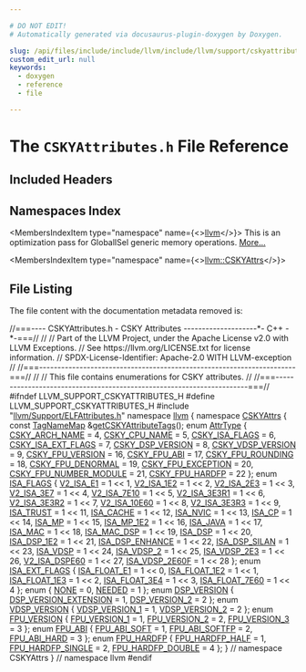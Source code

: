 ```yaml
---

# DO NOT EDIT!
# Automatically generated via docusaurus-plugin-doxygen by Doxygen.

slug: /api/files/include/include/llvm/include/llvm/support/cskyattributes-h
custom_edit_url: null
keywords:
  - doxygen
  - reference
  - file

---
```





# The `CSKYAttributes.h` File Reference

<DoxygenPage pluginConfig={pluginConfig}>



## Included Headers

<IncludesList>
<IncludesListItem
  filePath="llvm/Support/ELFAttributes.h"
  permalink="/docs/api/files/include/include/llvm/include/llvm/support/elfattributes-h"
  isLocal="true" />
</IncludesList>

## Namespaces Index

<MembersIndex>

<MembersIndexItem
  type="namespace"
  name={<><a href="/docs/api/namespaces/llvm">llvm</a></>}>
This is an optimization pass for GlobalISel generic memory operations. <a href="/docs/api/namespaces/llvm/#details">More...</a>
</MembersIndexItem>

<MembersIndexItem
  type="namespace"
  name={<><a href="/docs/api/namespaces/llvm/cskyattrs">llvm::CSKYAttrs</a></>}>
</MembersIndexItem>

</MembersIndex>


## File Listing

The file content with the documentation metadata removed is:

<ProgramListing>

<Link id="l00001" /><CodeLine lineNumber="1"><Highlight kind="comment">//===---- CSKYAttributes.h - CSKY Attributes --------------------&#42;- C++ -&#42;-===//</Highlight><Highlight kind="normal"></Highlight></CodeLine>
<Link id="l00002" /><CodeLine lineNumber="2"><Highlight kind="normal"></Highlight><Highlight kind="comment">//</Highlight><Highlight kind="normal"></Highlight></CodeLine>
<Link id="l00003" /><CodeLine lineNumber="3"><Highlight kind="normal"></Highlight><Highlight kind="comment">// Part of the LLVM Project, under the Apache License v2.0 with LLVM Exceptions.</Highlight><Highlight kind="normal"></Highlight></CodeLine>
<Link id="l00004" /><CodeLine lineNumber="4"><Highlight kind="normal"></Highlight><Highlight kind="comment">// See https://llvm.org/LICENSE.txt for license information.</Highlight><Highlight kind="normal"></Highlight></CodeLine>
<Link id="l00005" /><CodeLine lineNumber="5"><Highlight kind="normal"></Highlight><Highlight kind="comment">// SPDX-License-Identifier: Apache-2.0 WITH LLVM-exception</Highlight><Highlight kind="normal"></Highlight></CodeLine>
<Link id="l00006" /><CodeLine lineNumber="6"><Highlight kind="normal"></Highlight><Highlight kind="comment">//</Highlight><Highlight kind="normal"></Highlight></CodeLine>
<Link id="l00007" /><CodeLine lineNumber="7"><Highlight kind="normal"></Highlight><Highlight kind="comment">//===----------------------------------------------------------------------===//</Highlight><Highlight kind="normal"></Highlight></CodeLine>
<Link id="l00008" /><CodeLine lineNumber="8"><Highlight kind="normal"></Highlight><Highlight kind="comment">//</Highlight><Highlight kind="normal"></Highlight></CodeLine>
<Link id="l00009" /><CodeLine lineNumber="9"><Highlight kind="normal"></Highlight><Highlight kind="comment">// This file contains enumerations for CSKY attributes.</Highlight><Highlight kind="normal"></Highlight></CodeLine>
<Link id="l00010" /><CodeLine lineNumber="10"><Highlight kind="normal"></Highlight><Highlight kind="comment">//</Highlight><Highlight kind="normal"></Highlight></CodeLine>
<Link id="l00011" /><CodeLine lineNumber="11"><Highlight kind="normal"></Highlight><Highlight kind="comment">//===----------------------------------------------------------------------===//</Highlight><Highlight kind="normal"></Highlight></CodeLine>
<Link id="l00012" /><CodeLine lineNumber="12"><Highlight kind="normal"></Highlight><Highlight kind="preprocessor">#ifndef LLVM&#95;SUPPORT&#95;CSKYATTRIBUTES&#95;H</Highlight><Highlight kind="normal"></Highlight></CodeLine>
<Link id="l00013" /><CodeLine lineNumber="13"><Highlight kind="normal"></Highlight><Highlight kind="preprocessor">#define LLVM&#95;SUPPORT&#95;CSKYATTRIBUTES&#95;H</Highlight><Highlight kind="normal"></Highlight></CodeLine>
<Link id="l00014" /><CodeLine lineNumber="14"><Highlight kind="normal"></Highlight></CodeLine>
<Link id="l00015" /><CodeLine lineNumber="15"><Highlight kind="normal"></Highlight><Highlight kind="preprocessor">#include &quot;<a href="/docs/api/files/include/include/llvm/include/llvm/support/elfattributes-h">llvm/Support/ELFAttributes.h</a>&quot;</Highlight><Highlight kind="normal"></Highlight></CodeLine>
<Link id="l00016" /><CodeLine lineNumber="16"><Highlight kind="normal"></Highlight></CodeLine>
<Link id="l00017" /><CodeLine lineNumber="17"><Highlight kind="normal"></Highlight><Highlight kind="keyword">namespace </Highlight><Highlight kind="normal"><a href="/docs/api/namespaces/llvm">llvm</a> &#123;</Highlight></CodeLine>
<Link id="l00018" /><CodeLine lineNumber="18" lineLink="/docs/api/namespaces/llvm/cskyattrs"><Highlight kind="normal"></Highlight><Highlight kind="keyword">namespace </Highlight><Highlight kind="normal"><a href="/docs/api/namespaces/llvm/cskyattrs">CSKYAttrs</a> &#123;</Highlight></CodeLine>
<Link id="l00019" /><CodeLine lineNumber="19"><Highlight kind="normal"></Highlight></CodeLine>
<Link id="l00020" /><CodeLine lineNumber="20"><Highlight kind="normal"></Highlight><Highlight kind="keyword">const</Highlight><Highlight kind="normal"> <a href="/docs/api/namespaces/llvm/#a8ba0ebd86185aea94f29ed853c4dd97f">TagNameMap</a> &amp;<a href="/docs/api/namespaces/llvm/cskyattrs/#afc0741b2ab947e59673ccb184fd7ae99">getCSKYAttributeTags</a>();</Highlight></CodeLine>
<Link id="l00021" /><CodeLine lineNumber="21"><Highlight kind="normal"></Highlight></CodeLine>
<Link id="l00022" /><CodeLine lineNumber="22" lineLink="/docs/api/namespaces/llvm/cskyattrs/#a488e3103afc8ef165ee97b8fd3399511"><Highlight kind="normal"></Highlight><Highlight kind="keyword">enum</Highlight><Highlight kind="normal"> <a href="/docs/api/namespaces/llvm/cskyattrs/#a488e3103afc8ef165ee97b8fd3399511">AttrType</a> &#123;</Highlight></CodeLine>
<Link id="l00023" /><CodeLine lineNumber="23" lineLink="/docs/api/namespaces/llvm/cskyattrs/#a488e3103afc8ef165ee97b8fd3399511a48c91d7e1c761b067868e91d639c2ecb"><Highlight kind="normal">  <a href="/docs/api/namespaces/llvm/cskyattrs/#a488e3103afc8ef165ee97b8fd3399511a48c91d7e1c761b067868e91d639c2ecb">CSKY&#95;ARCH&#95;NAME</a> = 4,</Highlight></CodeLine>
<Link id="l00024" /><CodeLine lineNumber="24" lineLink="/docs/api/namespaces/llvm/cskyattrs/#a488e3103afc8ef165ee97b8fd3399511a184fa2e9b2fe9474d580827f43a8108b"><Highlight kind="normal">  <a href="/docs/api/namespaces/llvm/cskyattrs/#a488e3103afc8ef165ee97b8fd3399511a184fa2e9b2fe9474d580827f43a8108b">CSKY&#95;CPU&#95;NAME</a> = 5,</Highlight></CodeLine>
<Link id="l00025" /><CodeLine lineNumber="25" lineLink="/docs/api/namespaces/llvm/cskyattrs/#a488e3103afc8ef165ee97b8fd3399511a0971fbf0669fa46f2496f3e9917243a2"><Highlight kind="normal">  <a href="/docs/api/namespaces/llvm/cskyattrs/#a488e3103afc8ef165ee97b8fd3399511a0971fbf0669fa46f2496f3e9917243a2">CSKY&#95;ISA&#95;FLAGS</a> = 6,</Highlight></CodeLine>
<Link id="l00026" /><CodeLine lineNumber="26" lineLink="/docs/api/namespaces/llvm/cskyattrs/#a488e3103afc8ef165ee97b8fd3399511a0faa057338333dcf29e39e5127987876"><Highlight kind="normal">  <a href="/docs/api/namespaces/llvm/cskyattrs/#a488e3103afc8ef165ee97b8fd3399511a0faa057338333dcf29e39e5127987876">CSKY&#95;ISA&#95;EXT&#95;FLAGS</a> = 7,</Highlight></CodeLine>
<Link id="l00027" /><CodeLine lineNumber="27" lineLink="/docs/api/namespaces/llvm/cskyattrs/#a488e3103afc8ef165ee97b8fd3399511af6a2ce6bc7ae5101d3d6e17ba827c8e6"><Highlight kind="normal">  <a href="/docs/api/namespaces/llvm/cskyattrs/#a488e3103afc8ef165ee97b8fd3399511af6a2ce6bc7ae5101d3d6e17ba827c8e6">CSKY&#95;DSP&#95;VERSION</a> = 8,</Highlight></CodeLine>
<Link id="l00028" /><CodeLine lineNumber="28" lineLink="/docs/api/namespaces/llvm/cskyattrs/#a488e3103afc8ef165ee97b8fd3399511a15d26e9a8879ff72fe9ea82f71369033"><Highlight kind="normal">  <a href="/docs/api/namespaces/llvm/cskyattrs/#a488e3103afc8ef165ee97b8fd3399511a15d26e9a8879ff72fe9ea82f71369033">CSKY&#95;VDSP&#95;VERSION</a> = 9,</Highlight></CodeLine>
<Link id="l00029" /><CodeLine lineNumber="29" lineLink="/docs/api/namespaces/llvm/cskyattrs/#a488e3103afc8ef165ee97b8fd3399511a9a41c0525a51e7e3ed0c92eac01e65e9"><Highlight kind="normal">  <a href="/docs/api/namespaces/llvm/cskyattrs/#a488e3103afc8ef165ee97b8fd3399511a9a41c0525a51e7e3ed0c92eac01e65e9">CSKY&#95;FPU&#95;VERSION</a> = 16,</Highlight></CodeLine>
<Link id="l00030" /><CodeLine lineNumber="30" lineLink="/docs/api/namespaces/llvm/cskyattrs/#a488e3103afc8ef165ee97b8fd3399511a4f85c1d4ead5b2a7c9c51eee7e6f91e2"><Highlight kind="normal">  <a href="/docs/api/namespaces/llvm/cskyattrs/#a488e3103afc8ef165ee97b8fd3399511a4f85c1d4ead5b2a7c9c51eee7e6f91e2">CSKY&#95;FPU&#95;ABI</a> = 17,</Highlight></CodeLine>
<Link id="l00031" /><CodeLine lineNumber="31" lineLink="/docs/api/namespaces/llvm/cskyattrs/#a488e3103afc8ef165ee97b8fd3399511a0b1a47d46582dbb80f74434db0fe57be"><Highlight kind="normal">  <a href="/docs/api/namespaces/llvm/cskyattrs/#a488e3103afc8ef165ee97b8fd3399511a0b1a47d46582dbb80f74434db0fe57be">CSKY&#95;FPU&#95;ROUNDING</a> = 18,</Highlight></CodeLine>
<Link id="l00032" /><CodeLine lineNumber="32" lineLink="/docs/api/namespaces/llvm/cskyattrs/#a488e3103afc8ef165ee97b8fd3399511a6f30e043d916c6966f81819b44fcb521"><Highlight kind="normal">  <a href="/docs/api/namespaces/llvm/cskyattrs/#a488e3103afc8ef165ee97b8fd3399511a6f30e043d916c6966f81819b44fcb521">CSKY&#95;FPU&#95;DENORMAL</a> = 19,</Highlight></CodeLine>
<Link id="l00033" /><CodeLine lineNumber="33" lineLink="/docs/api/namespaces/llvm/cskyattrs/#a488e3103afc8ef165ee97b8fd3399511a7a052e7dec299c0f2d092db4c07d3b6c"><Highlight kind="normal">  <a href="/docs/api/namespaces/llvm/cskyattrs/#a488e3103afc8ef165ee97b8fd3399511a7a052e7dec299c0f2d092db4c07d3b6c">CSKY&#95;FPU&#95;EXCEPTION</a> = 20,</Highlight></CodeLine>
<Link id="l00034" /><CodeLine lineNumber="34" lineLink="/docs/api/namespaces/llvm/cskyattrs/#a488e3103afc8ef165ee97b8fd3399511a137cbd1c9e3c1d3208fdd1764907e3ec"><Highlight kind="normal">  <a href="/docs/api/namespaces/llvm/cskyattrs/#a488e3103afc8ef165ee97b8fd3399511a137cbd1c9e3c1d3208fdd1764907e3ec">CSKY&#95;FPU&#95;NUMBER&#95;MODULE</a> = 21,</Highlight></CodeLine>
<Link id="l00035" /><CodeLine lineNumber="35" lineLink="/docs/api/namespaces/llvm/cskyattrs/#a488e3103afc8ef165ee97b8fd3399511a2669a2882a52a63c66d0b81ff477da8b"><Highlight kind="normal">  <a href="/docs/api/namespaces/llvm/cskyattrs/#a488e3103afc8ef165ee97b8fd3399511a2669a2882a52a63c66d0b81ff477da8b">CSKY&#95;FPU&#95;HARDFP</a> = 22</Highlight></CodeLine>
<Link id="l00036" /><CodeLine lineNumber="36"><Highlight kind="normal">&#125;;</Highlight></CodeLine>
<Link id="l00037" /><CodeLine lineNumber="37"><Highlight kind="normal"></Highlight></CodeLine>
<Link id="l00038" /><CodeLine lineNumber="38" lineLink="/docs/api/namespaces/llvm/cskyattrs/#a4d9a928c33ca4be9769f6bf687bae78b"><Highlight kind="normal"></Highlight><Highlight kind="keyword">enum</Highlight><Highlight kind="normal"> <a href="/docs/api/namespaces/llvm/cskyattrs/#a4d9a928c33ca4be9769f6bf687bae78b">ISA&#95;FLAGS</a> &#123;</Highlight></CodeLine>
<Link id="l00039" /><CodeLine lineNumber="39" lineLink="/docs/api/namespaces/llvm/cskyattrs/#a4d9a928c33ca4be9769f6bf687bae78ba3d83fde01042fc5a5c4600c56776b903"><Highlight kind="normal">  <a href="/docs/api/namespaces/llvm/cskyattrs/#a4d9a928c33ca4be9769f6bf687bae78ba3d83fde01042fc5a5c4600c56776b903">V2&#95;ISA&#95;E1</a> = 1 &lt;&lt; 1,</Highlight></CodeLine>
<Link id="l00040" /><CodeLine lineNumber="40" lineLink="/docs/api/namespaces/llvm/cskyattrs/#a4d9a928c33ca4be9769f6bf687bae78ba2a0629394f8bbef7553d01784993dced"><Highlight kind="normal">  <a href="/docs/api/namespaces/llvm/cskyattrs/#a4d9a928c33ca4be9769f6bf687bae78ba2a0629394f8bbef7553d01784993dced">V2&#95;ISA&#95;1E2</a> = 1 &lt;&lt; 2,</Highlight></CodeLine>
<Link id="l00041" /><CodeLine lineNumber="41" lineLink="/docs/api/namespaces/llvm/cskyattrs/#a4d9a928c33ca4be9769f6bf687bae78baffb6f16fb267c94842ca275d20ba2e87"><Highlight kind="normal">  <a href="/docs/api/namespaces/llvm/cskyattrs/#a4d9a928c33ca4be9769f6bf687bae78baffb6f16fb267c94842ca275d20ba2e87">V2&#95;ISA&#95;2E3</a> = 1 &lt;&lt; 3,</Highlight></CodeLine>
<Link id="l00042" /><CodeLine lineNumber="42" lineLink="/docs/api/namespaces/llvm/cskyattrs/#a4d9a928c33ca4be9769f6bf687bae78bab7e8eb8f56d14dcd31d4035f8c1c8a7a"><Highlight kind="normal">  <a href="/docs/api/namespaces/llvm/cskyattrs/#a4d9a928c33ca4be9769f6bf687bae78bab7e8eb8f56d14dcd31d4035f8c1c8a7a">V2&#95;ISA&#95;3E7</a> = 1 &lt;&lt; 4,</Highlight></CodeLine>
<Link id="l00043" /><CodeLine lineNumber="43" lineLink="/docs/api/namespaces/llvm/cskyattrs/#a4d9a928c33ca4be9769f6bf687bae78ba91ad1115568edfeb88fe6d48104ead29"><Highlight kind="normal">  <a href="/docs/api/namespaces/llvm/cskyattrs/#a4d9a928c33ca4be9769f6bf687bae78ba91ad1115568edfeb88fe6d48104ead29">V2&#95;ISA&#95;7E10</a> = 1 &lt;&lt; 5,</Highlight></CodeLine>
<Link id="l00044" /><CodeLine lineNumber="44" lineLink="/docs/api/namespaces/llvm/cskyattrs/#a4d9a928c33ca4be9769f6bf687bae78babe24c35a775f37e3a85f6f51e2906761"><Highlight kind="normal">  <a href="/docs/api/namespaces/llvm/cskyattrs/#a4d9a928c33ca4be9769f6bf687bae78babe24c35a775f37e3a85f6f51e2906761">V2&#95;ISA&#95;3E3R1</a> = 1 &lt;&lt; 6,</Highlight></CodeLine>
<Link id="l00045" /><CodeLine lineNumber="45" lineLink="/docs/api/namespaces/llvm/cskyattrs/#a4d9a928c33ca4be9769f6bf687bae78ba2aba61aa1e8f11c667270fb3727ce0ce"><Highlight kind="normal">  <a href="/docs/api/namespaces/llvm/cskyattrs/#a4d9a928c33ca4be9769f6bf687bae78ba2aba61aa1e8f11c667270fb3727ce0ce">V2&#95;ISA&#95;3E3R2</a> = 1 &lt;&lt; 7,</Highlight></CodeLine>
<Link id="l00046" /><CodeLine lineNumber="46" lineLink="/docs/api/namespaces/llvm/cskyattrs/#a4d9a928c33ca4be9769f6bf687bae78baf106c5cfa91c4855421d554fbe0e094e"><Highlight kind="normal">  <a href="/docs/api/namespaces/llvm/cskyattrs/#a4d9a928c33ca4be9769f6bf687bae78baf106c5cfa91c4855421d554fbe0e094e">V2&#95;ISA&#95;10E60</a> = 1 &lt;&lt; 8,</Highlight></CodeLine>
<Link id="l00047" /><CodeLine lineNumber="47" lineLink="/docs/api/namespaces/llvm/cskyattrs/#a4d9a928c33ca4be9769f6bf687bae78bad08b91866fc31695999635a944dc4495"><Highlight kind="normal">  <a href="/docs/api/namespaces/llvm/cskyattrs/#a4d9a928c33ca4be9769f6bf687bae78bad08b91866fc31695999635a944dc4495">V2&#95;ISA&#95;3E3R3</a> = 1 &lt;&lt; 9,</Highlight></CodeLine>
<Link id="l00048" /><CodeLine lineNumber="48" lineLink="/docs/api/namespaces/llvm/cskyattrs/#a4d9a928c33ca4be9769f6bf687bae78baae47245aca3c075d0143ff4af3bd9eed"><Highlight kind="normal">  <a href="/docs/api/namespaces/llvm/cskyattrs/#a4d9a928c33ca4be9769f6bf687bae78baae47245aca3c075d0143ff4af3bd9eed">ISA&#95;TRUST</a> = 1 &lt;&lt; 11,</Highlight></CodeLine>
<Link id="l00049" /><CodeLine lineNumber="49" lineLink="/docs/api/namespaces/llvm/cskyattrs/#a4d9a928c33ca4be9769f6bf687bae78ba0764197901655e90286bedc6e8e920de"><Highlight kind="normal">  <a href="/docs/api/namespaces/llvm/cskyattrs/#a4d9a928c33ca4be9769f6bf687bae78ba0764197901655e90286bedc6e8e920de">ISA&#95;CACHE</a> = 1 &lt;&lt; 12,</Highlight></CodeLine>
<Link id="l00050" /><CodeLine lineNumber="50" lineLink="/docs/api/namespaces/llvm/cskyattrs/#a4d9a928c33ca4be9769f6bf687bae78ba2aa7557ca0100a0bfb831f9d3e539b01"><Highlight kind="normal">  <a href="/docs/api/namespaces/llvm/cskyattrs/#a4d9a928c33ca4be9769f6bf687bae78ba2aa7557ca0100a0bfb831f9d3e539b01">ISA&#95;NVIC</a> = 1 &lt;&lt; 13,</Highlight></CodeLine>
<Link id="l00051" /><CodeLine lineNumber="51" lineLink="/docs/api/namespaces/llvm/cskyattrs/#a4d9a928c33ca4be9769f6bf687bae78ba16ca642a9ed540ae670b42368f6a01b1"><Highlight kind="normal">  <a href="/docs/api/namespaces/llvm/cskyattrs/#a4d9a928c33ca4be9769f6bf687bae78ba16ca642a9ed540ae670b42368f6a01b1">ISA&#95;CP</a> = 1 &lt;&lt; 14,</Highlight></CodeLine>
<Link id="l00052" /><CodeLine lineNumber="52" lineLink="/docs/api/namespaces/llvm/cskyattrs/#a4d9a928c33ca4be9769f6bf687bae78ba53666f6e04f27a2700ebcbd362ab1ef0"><Highlight kind="normal">  <a href="/docs/api/namespaces/llvm/cskyattrs/#a4d9a928c33ca4be9769f6bf687bae78ba53666f6e04f27a2700ebcbd362ab1ef0">ISA&#95;MP</a> = 1 &lt;&lt; 15,</Highlight></CodeLine>
<Link id="l00053" /><CodeLine lineNumber="53" lineLink="/docs/api/namespaces/llvm/cskyattrs/#a4d9a928c33ca4be9769f6bf687bae78baf81fe9b616dd13077354cd1b14ae19cc"><Highlight kind="normal">  <a href="/docs/api/namespaces/llvm/cskyattrs/#a4d9a928c33ca4be9769f6bf687bae78baf81fe9b616dd13077354cd1b14ae19cc">ISA&#95;MP&#95;1E2</a> = 1 &lt;&lt; 16,</Highlight></CodeLine>
<Link id="l00054" /><CodeLine lineNumber="54" lineLink="/docs/api/namespaces/llvm/cskyattrs/#a4d9a928c33ca4be9769f6bf687bae78bae4c43b77cdb27623acab1fba52f4c21a"><Highlight kind="normal">  <a href="/docs/api/namespaces/llvm/cskyattrs/#a4d9a928c33ca4be9769f6bf687bae78bae4c43b77cdb27623acab1fba52f4c21a">ISA&#95;JAVA</a> = 1 &lt;&lt; 17,</Highlight></CodeLine>
<Link id="l00055" /><CodeLine lineNumber="55" lineLink="/docs/api/namespaces/llvm/cskyattrs/#a4d9a928c33ca4be9769f6bf687bae78ba9b88beaee9b1059447649772bc7cdfa9"><Highlight kind="normal">  <a href="/docs/api/namespaces/llvm/cskyattrs/#a4d9a928c33ca4be9769f6bf687bae78ba9b88beaee9b1059447649772bc7cdfa9">ISA&#95;MAC</a> = 1 &lt;&lt; 18,</Highlight></CodeLine>
<Link id="l00056" /><CodeLine lineNumber="56" lineLink="/docs/api/namespaces/llvm/cskyattrs/#a4d9a928c33ca4be9769f6bf687bae78baa4bbc8930a32c21d7f20576b8a444dc1"><Highlight kind="normal">  <a href="/docs/api/namespaces/llvm/cskyattrs/#a4d9a928c33ca4be9769f6bf687bae78baa4bbc8930a32c21d7f20576b8a444dc1">ISA&#95;MAC&#95;DSP</a> = 1 &lt;&lt; 19,</Highlight></CodeLine>
<Link id="l00057" /><CodeLine lineNumber="57" lineLink="/docs/api/namespaces/llvm/cskyattrs/#a4d9a928c33ca4be9769f6bf687bae78baef74cf7cadafd2c90d23a7699b679cb8"><Highlight kind="normal">  <a href="/docs/api/namespaces/llvm/cskyattrs/#a4d9a928c33ca4be9769f6bf687bae78baef74cf7cadafd2c90d23a7699b679cb8">ISA&#95;DSP</a> = 1 &lt;&lt; 20,</Highlight></CodeLine>
<Link id="l00058" /><CodeLine lineNumber="58" lineLink="/docs/api/namespaces/llvm/cskyattrs/#a4d9a928c33ca4be9769f6bf687bae78ba82977e326adf086d45ec10eba69e40ff"><Highlight kind="normal">  <a href="/docs/api/namespaces/llvm/cskyattrs/#a4d9a928c33ca4be9769f6bf687bae78ba82977e326adf086d45ec10eba69e40ff">ISA&#95;DSP&#95;1E2</a> = 1 &lt;&lt; 21,</Highlight></CodeLine>
<Link id="l00059" /><CodeLine lineNumber="59" lineLink="/docs/api/namespaces/llvm/cskyattrs/#a4d9a928c33ca4be9769f6bf687bae78ba6181ab8a30705e40310f79babb26eb75"><Highlight kind="normal">  <a href="/docs/api/namespaces/llvm/cskyattrs/#a4d9a928c33ca4be9769f6bf687bae78ba6181ab8a30705e40310f79babb26eb75">ISA&#95;DSP&#95;ENHANCE</a> = 1 &lt;&lt; 22,</Highlight></CodeLine>
<Link id="l00060" /><CodeLine lineNumber="60" lineLink="/docs/api/namespaces/llvm/cskyattrs/#a4d9a928c33ca4be9769f6bf687bae78ba2b4b4031e0c788805ae2e5158bc187f4"><Highlight kind="normal">  <a href="/docs/api/namespaces/llvm/cskyattrs/#a4d9a928c33ca4be9769f6bf687bae78ba2b4b4031e0c788805ae2e5158bc187f4">ISA&#95;DSP&#95;SILAN</a> = 1 &lt;&lt; 23,</Highlight></CodeLine>
<Link id="l00061" /><CodeLine lineNumber="61" lineLink="/docs/api/namespaces/llvm/cskyattrs/#a4d9a928c33ca4be9769f6bf687bae78ba2b1283ef6aa1a358f999eb708abd047b"><Highlight kind="normal">  <a href="/docs/api/namespaces/llvm/cskyattrs/#a4d9a928c33ca4be9769f6bf687bae78ba2b1283ef6aa1a358f999eb708abd047b">ISA&#95;VDSP</a> = 1 &lt;&lt; 24,</Highlight></CodeLine>
<Link id="l00062" /><CodeLine lineNumber="62" lineLink="/docs/api/namespaces/llvm/cskyattrs/#a4d9a928c33ca4be9769f6bf687bae78ba8f03ca69f92c9fae0fe5d39eff6ea315"><Highlight kind="normal">  <a href="/docs/api/namespaces/llvm/cskyattrs/#a4d9a928c33ca4be9769f6bf687bae78ba8f03ca69f92c9fae0fe5d39eff6ea315">ISA&#95;VDSP&#95;2</a> = 1 &lt;&lt; 25,</Highlight></CodeLine>
<Link id="l00063" /><CodeLine lineNumber="63" lineLink="/docs/api/namespaces/llvm/cskyattrs/#a4d9a928c33ca4be9769f6bf687bae78ba9596ccbffc9f96f01ec833902df21f79"><Highlight kind="normal">  <a href="/docs/api/namespaces/llvm/cskyattrs/#a4d9a928c33ca4be9769f6bf687bae78ba9596ccbffc9f96f01ec833902df21f79">ISA&#95;VDSP&#95;2E3</a> = 1 &lt;&lt; 26,</Highlight></CodeLine>
<Link id="l00064" /><CodeLine lineNumber="64" lineLink="/docs/api/namespaces/llvm/cskyattrs/#a4d9a928c33ca4be9769f6bf687bae78ba555ec213a3136f523732e830c7ad4038"><Highlight kind="normal">  <a href="/docs/api/namespaces/llvm/cskyattrs/#a4d9a928c33ca4be9769f6bf687bae78ba555ec213a3136f523732e830c7ad4038">V2&#95;ISA&#95;DSPE60</a> = 1 &lt;&lt; 27,</Highlight></CodeLine>
<Link id="l00065" /><CodeLine lineNumber="65" lineLink="/docs/api/namespaces/llvm/cskyattrs/#a4d9a928c33ca4be9769f6bf687bae78ba03049076b6307b1d3e0347d910d23898"><Highlight kind="normal">  <a href="/docs/api/namespaces/llvm/cskyattrs/#a4d9a928c33ca4be9769f6bf687bae78ba03049076b6307b1d3e0347d910d23898">ISA&#95;VDSP&#95;2E60F</a> = 1 &lt;&lt; 28</Highlight></CodeLine>
<Link id="l00066" /><CodeLine lineNumber="66"><Highlight kind="normal">&#125;;</Highlight></CodeLine>
<Link id="l00067" /><CodeLine lineNumber="67"><Highlight kind="normal"></Highlight></CodeLine>
<Link id="l00068" /><CodeLine lineNumber="68" lineLink="/docs/api/namespaces/llvm/cskyattrs/#a408dfb4a9cab72ebb90b1cbbffc3feb2"><Highlight kind="normal"></Highlight><Highlight kind="keyword">enum</Highlight><Highlight kind="normal"> <a href="/docs/api/namespaces/llvm/cskyattrs/#a408dfb4a9cab72ebb90b1cbbffc3feb2">ISA&#95;EXT&#95;FLAGS</a> &#123;</Highlight></CodeLine>
<Link id="l00069" /><CodeLine lineNumber="69" lineLink="/docs/api/namespaces/llvm/cskyattrs/#a408dfb4a9cab72ebb90b1cbbffc3feb2a3072cc2ac220f40514f4d18a1477cbac"><Highlight kind="normal">  <a href="/docs/api/namespaces/llvm/cskyattrs/#a408dfb4a9cab72ebb90b1cbbffc3feb2a3072cc2ac220f40514f4d18a1477cbac">ISA&#95;FLOAT&#95;E1</a> = 1 &lt;&lt; 0,</Highlight></CodeLine>
<Link id="l00070" /><CodeLine lineNumber="70" lineLink="/docs/api/namespaces/llvm/cskyattrs/#a408dfb4a9cab72ebb90b1cbbffc3feb2abc5a516b17505b2be2ce9eb7b6ebb311"><Highlight kind="normal">  <a href="/docs/api/namespaces/llvm/cskyattrs/#a408dfb4a9cab72ebb90b1cbbffc3feb2abc5a516b17505b2be2ce9eb7b6ebb311">ISA&#95;FLOAT&#95;1E2</a> = 1 &lt;&lt; 1,</Highlight></CodeLine>
<Link id="l00071" /><CodeLine lineNumber="71" lineLink="/docs/api/namespaces/llvm/cskyattrs/#a408dfb4a9cab72ebb90b1cbbffc3feb2a669588abac458bc5e88f6e993e523ec0"><Highlight kind="normal">  <a href="/docs/api/namespaces/llvm/cskyattrs/#a408dfb4a9cab72ebb90b1cbbffc3feb2a669588abac458bc5e88f6e993e523ec0">ISA&#95;FLOAT&#95;1E3</a> = 1 &lt;&lt; 2,</Highlight></CodeLine>
<Link id="l00072" /><CodeLine lineNumber="72" lineLink="/docs/api/namespaces/llvm/cskyattrs/#a408dfb4a9cab72ebb90b1cbbffc3feb2afb0dbc32c7d1ce5b98dbe460d0299bdb"><Highlight kind="normal">  <a href="/docs/api/namespaces/llvm/cskyattrs/#a408dfb4a9cab72ebb90b1cbbffc3feb2afb0dbc32c7d1ce5b98dbe460d0299bdb">ISA&#95;FLOAT&#95;3E4</a> = 1 &lt;&lt; 3,</Highlight></CodeLine>
<Link id="l00073" /><CodeLine lineNumber="73" lineLink="/docs/api/namespaces/llvm/cskyattrs/#a408dfb4a9cab72ebb90b1cbbffc3feb2a1aa0cdaafe606b769ddc05ae921263dc"><Highlight kind="normal">  <a href="/docs/api/namespaces/llvm/cskyattrs/#a408dfb4a9cab72ebb90b1cbbffc3feb2a1aa0cdaafe606b769ddc05ae921263dc">ISA&#95;FLOAT&#95;7E60</a> = 1 &lt;&lt; 4</Highlight></CodeLine>
<Link id="l00074" /><CodeLine lineNumber="74"><Highlight kind="normal">&#125;;</Highlight></CodeLine>
<Link id="l00075" /><CodeLine lineNumber="75"><Highlight kind="normal"></Highlight></CodeLine>
<Link id="l00076" /><CodeLine lineNumber="76" lineLink="/docs/api/namespaces/llvm/cskyattrs/#a4a2f74347efd09ef5a33f72a083e7cd3a797910cb69cdaa1a481a82738b687b67"><Highlight kind="normal"></Highlight><Highlight kind="keyword">enum</Highlight><Highlight kind="normal"> &#123; <a href="/docs/api/namespaces/llvm/cskyattrs/#a4a2f74347efd09ef5a33f72a083e7cd3a8e6ee60ca54587be14556f7d14a1ffda">NONE</a> = 0, <a href="/docs/api/namespaces/llvm/cskyattrs/#a4a2f74347efd09ef5a33f72a083e7cd3a797910cb69cdaa1a481a82738b687b67">NEEDED</a> = 1 &#125;;</Highlight></CodeLine>
<Link id="l00077" /><CodeLine lineNumber="77"><Highlight kind="normal"></Highlight></CodeLine>
<Link id="l00078" /><CodeLine lineNumber="78" lineLink="/docs/api/namespaces/llvm/cskyattrs/#a4faba003429848c01e7e71e457eab371"><Highlight kind="normal"></Highlight><Highlight kind="keyword">enum</Highlight><Highlight kind="normal"> <a href="/docs/api/namespaces/llvm/cskyattrs/#a4faba003429848c01e7e71e457eab371">DSP&#95;VERSION</a> &#123; <a href="/docs/api/namespaces/llvm/cskyattrs/#a4faba003429848c01e7e71e457eab371a3fc6dcfe34c7b160b667fea936ee8a23">DSP&#95;VERSION&#95;EXTENSION</a> = 1, <a href="/docs/api/namespaces/llvm/cskyattrs/#a4faba003429848c01e7e71e457eab371aa1477e7e8c70e67f893e2230ffd71825">DSP&#95;VERSION&#95;2</a> = 2 &#125;;</Highlight></CodeLine>
<Link id="l00079" /><CodeLine lineNumber="79"><Highlight kind="normal"></Highlight></CodeLine>
<Link id="l00080" /><CodeLine lineNumber="80" lineLink="/docs/api/namespaces/llvm/cskyattrs/#a5046af05ce4dcf4288eb19b670b09c5a"><Highlight kind="normal"></Highlight><Highlight kind="keyword">enum</Highlight><Highlight kind="normal"> <a href="/docs/api/namespaces/llvm/cskyattrs/#a5046af05ce4dcf4288eb19b670b09c5a">VDSP&#95;VERSION</a> &#123; <a href="/docs/api/namespaces/llvm/cskyattrs/#a5046af05ce4dcf4288eb19b670b09c5aada493081b8acb37eaa1cf0ad6d245f39">VDSP&#95;VERSION&#95;1</a> = 1, <a href="/docs/api/namespaces/llvm/cskyattrs/#a5046af05ce4dcf4288eb19b670b09c5aa3e204a782b84484b50d7103865130c6f">VDSP&#95;VERSION&#95;2</a> = 2 &#125;;</Highlight></CodeLine>
<Link id="l00081" /><CodeLine lineNumber="81"><Highlight kind="normal"></Highlight></CodeLine>
<Link id="l00082" /><CodeLine lineNumber="82" lineLink="/docs/api/namespaces/llvm/cskyattrs/#a390da4175e3570b5c0ac8511806ae4fa"><Highlight kind="normal"></Highlight><Highlight kind="keyword">enum</Highlight><Highlight kind="normal"> <a href="/docs/api/namespaces/llvm/cskyattrs/#a390da4175e3570b5c0ac8511806ae4fa">FPU&#95;VERSION</a> &#123; <a href="/docs/api/namespaces/llvm/cskyattrs/#a390da4175e3570b5c0ac8511806ae4faa7a827646224b91bb830c32b5c8f8b649">FPU&#95;VERSION&#95;1</a> = 1, <a href="/docs/api/namespaces/llvm/cskyattrs/#a390da4175e3570b5c0ac8511806ae4faa05fae34fd907260189fc21ebfb8cf687">FPU&#95;VERSION&#95;2</a> = 2, <a href="/docs/api/namespaces/llvm/cskyattrs/#a390da4175e3570b5c0ac8511806ae4faa6dd7266212ec14ecd56660423d18ad0b">FPU&#95;VERSION&#95;3</a> = 3 &#125;;</Highlight></CodeLine>
<Link id="l00083" /><CodeLine lineNumber="83"><Highlight kind="normal"></Highlight></CodeLine>
<Link id="l00084" /><CodeLine lineNumber="84" lineLink="/docs/api/namespaces/llvm/cskyattrs/#a4f535878986fbba82bf52f932f8604a3"><Highlight kind="normal"></Highlight><Highlight kind="keyword">enum</Highlight><Highlight kind="normal"> <a href="/docs/api/namespaces/llvm/cskyattrs/#a4f535878986fbba82bf52f932f8604a3">FPU&#95;ABI</a> &#123; <a href="/docs/api/namespaces/llvm/cskyattrs/#a4f535878986fbba82bf52f932f8604a3a8f8e0f80401692cf3b96618423602f29">FPU&#95;ABI&#95;SOFT</a> = 1, <a href="/docs/api/namespaces/llvm/cskyattrs/#a4f535878986fbba82bf52f932f8604a3aad842f405edc9f801df0b2ff0fd9822f">FPU&#95;ABI&#95;SOFTFP</a> = 2, <a href="/docs/api/namespaces/llvm/cskyattrs/#a4f535878986fbba82bf52f932f8604a3afdbe050e0caedda28afea7485c8f49ec">FPU&#95;ABI&#95;HARD</a> = 3 &#125;;</Highlight></CodeLine>
<Link id="l00085" /><CodeLine lineNumber="85"><Highlight kind="normal"></Highlight></CodeLine>
<Link id="l00086" /><CodeLine lineNumber="86" lineLink="/docs/api/namespaces/llvm/cskyattrs/#a39c330f99f6ebff8735935a02a9035af"><Highlight kind="normal"></Highlight><Highlight kind="keyword">enum</Highlight><Highlight kind="normal"> <a href="/docs/api/namespaces/llvm/cskyattrs/#a39c330f99f6ebff8735935a02a9035af">FPU&#95;HARDFP</a> &#123;</Highlight></CodeLine>
<Link id="l00087" /><CodeLine lineNumber="87" lineLink="/docs/api/namespaces/llvm/cskyattrs/#a39c330f99f6ebff8735935a02a9035afa266b556ced624b895b6c23909af72c3c"><Highlight kind="normal">  <a href="/docs/api/namespaces/llvm/cskyattrs/#a39c330f99f6ebff8735935a02a9035afa266b556ced624b895b6c23909af72c3c">FPU&#95;HARDFP&#95;HALF</a> = 1,</Highlight></CodeLine>
<Link id="l00088" /><CodeLine lineNumber="88" lineLink="/docs/api/namespaces/llvm/cskyattrs/#a39c330f99f6ebff8735935a02a9035afa1f90a10a003bd6ff9aeac2aa0a814fa8"><Highlight kind="normal">  <a href="/docs/api/namespaces/llvm/cskyattrs/#a39c330f99f6ebff8735935a02a9035afa1f90a10a003bd6ff9aeac2aa0a814fa8">FPU&#95;HARDFP&#95;SINGLE</a> = 2,</Highlight></CodeLine>
<Link id="l00089" /><CodeLine lineNumber="89" lineLink="/docs/api/namespaces/llvm/cskyattrs/#a39c330f99f6ebff8735935a02a9035afa30e0821848ecea197099ba6d3de953c0"><Highlight kind="normal">  <a href="/docs/api/namespaces/llvm/cskyattrs/#a39c330f99f6ebff8735935a02a9035afa30e0821848ecea197099ba6d3de953c0">FPU&#95;HARDFP&#95;DOUBLE</a> = 4</Highlight></CodeLine>
<Link id="l00090" /><CodeLine lineNumber="90"><Highlight kind="normal">&#125;;</Highlight></CodeLine>
<Link id="l00091" /><CodeLine lineNumber="91"><Highlight kind="normal"></Highlight></CodeLine>
<Link id="l00092" /><CodeLine lineNumber="92"><Highlight kind="normal">&#125; </Highlight><Highlight kind="comment">// namespace CSKYAttrs</Highlight><Highlight kind="normal"></Highlight></CodeLine>
<Link id="l00093" /><CodeLine lineNumber="93"><Highlight kind="normal">&#125; </Highlight><Highlight kind="comment">// namespace llvm</Highlight><Highlight kind="normal"></Highlight></CodeLine>
<Link id="l00094" /><CodeLine lineNumber="94"><Highlight kind="normal"></Highlight></CodeLine>
<Link id="l00095" /><CodeLine lineNumber="95"><Highlight kind="normal"></Highlight><Highlight kind="preprocessor">#endif</Highlight></CodeLine>

</ProgramListing>


</DoxygenPage>
